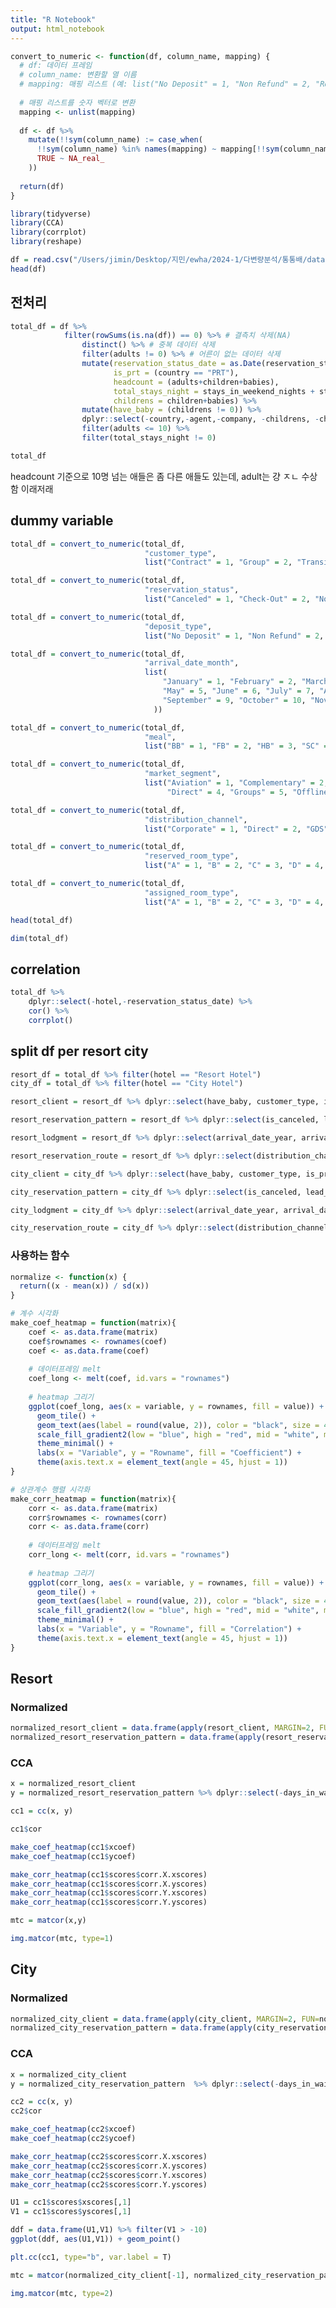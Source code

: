 ```yaml
---
title: "R Notebook"
output: html_notebook
---
```


```r
convert_to_numeric <- function(df, column_name, mapping) {
  # df: 데이터 프레임
  # column_name: 변환할 열 이름
  # mapping: 매핑 리스트 (예: list("No Deposit" = 1, "Non Refund" = 2, "Refundable" = 3))
  
  # 매핑 리스트를 숫자 벡터로 변환
  mapping <- unlist(mapping)
  
  df <- df %>%
    mutate(!!sym(column_name) := case_when(
      !!sym(column_name) %in% names(mapping) ~ mapping[!!sym(column_name)],
      TRUE ~ NA_real_
    ))
  
  return(df)
}
```

```r
library(tidyverse)
library(CCA)
library(corrplot)
library(reshape)
```

```r
df = read.csv("/Users/jimin/Desktop/지민/ewha/2024-1/다변량분석/통통배/dataset/hotel_bookings.csv")
head(df)
```

## 전처리 
```r
total_df = df %>% 
            filter(rowSums(is.na(df)) == 0) %>% # 결측치 삭제(NA)
                distinct() %>% # 중복 데이터 삭제 
                filter(adults != 0) %>% # 어른이 없는 데이터 삭제 
                mutate(reservation_status_date = as.Date(reservation_status_date),
                       is_prt = (country == "PRT"),
                       headcount = (adults+children+babies),
                       total_stays_night = stays_in_weekend_nights + stays_in_week_nights,
                       childrens = children+babies) %>%
                mutate(have_baby = (childrens != 0)) %>% 
                dplyr::select(-country,-agent,-company, -childrens, -children, -babies) %>% 
                filter(adults <= 10) %>% 
                filter(total_stays_night != 0) 
```

```r
total_df
```


headcount 기준으로 10명 넘는 애들은 좀 다른 애들도 있는데,
adult는 걍 ㅈㄴ 수상함 이래저래

## dummy variable
```r
total_df = convert_to_numeric(total_df, 
                              "customer_type", 
                              list("Contract" = 1, "Group" = 2, "Transient" = 3, "Transient-Party" = 4))

total_df = convert_to_numeric(total_df, 
                              "reservation_status", 
                              list("Canceled" = 1, "Check-Out" = 2, "No-Show" = 3))

total_df = convert_to_numeric(total_df, 
                              "deposit_type", 
                              list("No Deposit" = 1, "Non Refund" = 2, "Refundable" = 3))

total_df = convert_to_numeric(total_df, 
                              "arrival_date_month", 
                              list(
                                  "January" = 1, "February" = 2, "March" = 3, "April" = 4,
                                  "May" = 5, "June" = 6, "July" = 7, "August" = 8,
                                  "September" = 9, "October" = 10, "November" = 11, "December" = 12
                                ))

total_df = convert_to_numeric(total_df, 
                              "meal", 
                              list("BB" = 1, "FB" = 2, "HB" = 3, "SC" = 4, "Undefined" = 5))

total_df = convert_to_numeric(total_df, 
                              "market_segment", 
                              list("Aviation" = 1, "Complementary" = 2, "Corporate" = 3, 
                                   "Direct" = 4, "Groups" = 5, "Offline TA/TO" = 6, "Online TA" = 7))

total_df = convert_to_numeric(total_df, 
                              "distribution_channel", 
                              list("Corporate" = 1, "Direct" = 2, "GDS" = 3, "TA/TO" = 4, "Undefined" = 5))

total_df = convert_to_numeric(total_df, 
                              "reserved_room_type", 
                              list("A" = 1, "B" = 2, "C" = 3, "D" = 4, "E" = 5, "F" = 6, "G" = 7, "H" = 8, "L" = 11))

total_df = convert_to_numeric(total_df, 
                              "assigned_room_type", 
                              list("A" = 1, "B" = 2, "C" = 3, "D" = 4, "E" = 5, "F" = 6, "G" = 7, "H" = 8, "I" = 9, "K" = 10, "L" = 11))

head(total_df)

dim(total_df)
```


## correlation
```r
total_df %>%
    dplyr::select(-hotel,-reservation_status_date) %>%
    cor() %>% 
    corrplot()
```

## split df per resort city 
```r
resort_df = total_df %>% filter(hotel == "Resort Hotel")
city_df = total_df %>% filter(hotel == "City Hotel")
```

```r
resort_client = resort_df %>% dplyr::select(have_baby, customer_type, is_prt, headcount)

resort_reservation_pattern = resort_df %>% dplyr::select(is_canceled, lead_time, is_repeated_guest, previous_cancellations, previous_bookings_not_canceled, booking_changes, deposit_type, days_in_waiting_list, adr, required_car_parking_spaces, total_of_special_requests, reservation_status) # reservation_status_date

resort_lodgment = resort_df %>% dplyr::select(arrival_date_year, arrival_date_month, arrival_date_week_number, total_stays_night, arrival_date_day_of_month, stays_in_weekend_nights, stays_in_week_nights, reserved_room_type, assigned_room_type, meal)

resort_reservation_route = resort_df %>% dplyr::select(distribution_channel, market_segment)
```

```r
city_client = city_df %>% dplyr::select(have_baby, customer_type, is_prt, headcount)

city_reservation_pattern = city_df %>% dplyr::select(is_canceled, lead_time, is_repeated_guest, previous_cancellations, previous_bookings_not_canceled, booking_changes, deposit_type, days_in_waiting_list, adr, required_car_parking_spaces, total_of_special_requests, reservation_status) # reservation_status_date

city_lodgment = city_df %>% dplyr::select(arrival_date_year, arrival_date_month, arrival_date_week_number, total_stays_night, arrival_date_day_of_month, stays_in_weekend_nights, stays_in_week_nights, reserved_room_type, assigned_room_type, meal)

city_reservation_route = city_df %>% dplyr::select(distribution_channel, market_segment)
```

### 사용하는 함수 
```r
normalize <- function(x) {
  return((x - mean(x)) / sd(x))
}
```

```r
# 계수 시각화 
make_coef_heatmap = function(matrix){
    coef <- as.data.frame(matrix)
    coef$rownames <- rownames(coef)
    coef <- as.data.frame(coef)
    
    # 데이터프레임 melt
    coef_long <- melt(coef, id.vars = "rownames")
    
    # heatmap 그리기
    ggplot(coef_long, aes(x = variable, y = rownames, fill = value)) +
      geom_tile() +
      geom_text(aes(label = round(value, 2)), color = "black", size = 4) +
      scale_fill_gradient2(low = "blue", high = "red", mid = "white", midpoint = 0) +
      theme_minimal() +
      labs(x = "Variable", y = "Rowname", fill = "Coefficient") +
      theme(axis.text.x = element_text(angle = 45, hjust = 1))
}

```

```r
# 상관계수 행렬 시각화 
make_corr_heatmap = function(matrix){
    corr <- as.data.frame(matrix)
    corr$rownames <- rownames(corr)
    corr <- as.data.frame(corr)
    
    # 데이터프레임 melt
    corr_long <- melt(corr, id.vars = "rownames")
    
    # heatmap 그리기
    ggplot(corr_long, aes(x = variable, y = rownames, fill = value)) +
      geom_tile() +
      geom_text(aes(label = round(value, 2)), color = "black", size = 4) +
      scale_fill_gradient2(low = "blue", high = "red", mid = "white", midpoint = 0, limits = c(-1, 1)) +
      theme_minimal() +
      labs(x = "Variable", y = "Rowname", fill = "Correlation") +
      theme(axis.text.x = element_text(angle = 45, hjust = 1))
}
```

## Resort
### Normalized
```r
normalized_resort_client = data.frame(apply(resort_client, MARGIN=2, FUN=normalize))
normalized_resort_reservation_pattern = data.frame(apply(resort_reservation_pattern, MARGIN=2, FUN=normalize))
```

### CCA
```r
x = normalized_resort_client
y = normalized_resort_reservation_pattern %>% dplyr::select(-days_in_waiting_list)

cc1 = cc(x, y)
```

```r
cc1$cor 
```

```r
make_coef_heatmap(cc1$xcoef)
make_coef_heatmap(cc1$ycoef)
```
```r
make_corr_heatmap(cc1$scores$corr.X.xscores)
make_corr_heatmap(cc1$scores$corr.X.yscores)
make_corr_heatmap(cc1$scores$corr.Y.xscores)
make_corr_heatmap(cc1$scores$corr.Y.yscores)
```

```r
mtc = matcor(x,y)

img.matcor(mtc, type=1)
```
## City
### Normalized
```r
normalized_city_client = data.frame(apply(city_client, MARGIN=2, FUN=normalize))
normalized_city_reservation_pattern = data.frame(apply(city_reservation_pattern, MARGIN=2, FUN=normalize))
```

### CCA
```r
x = normalized_city_client 
y = normalized_city_reservation_pattern  %>% dplyr::select(-days_in_waiting_list)

cc2 = cc(x, y)
cc2$cor
```


```r
make_coef_heatmap(cc2$xcoef)
make_coef_heatmap(cc2$ycoef)
```
```r
make_corr_heatmap(cc2$scores$corr.X.xscores)
make_corr_heatmap(cc2$scores$corr.X.yscores)
make_corr_heatmap(cc2$scores$corr.Y.xscores)
make_corr_heatmap(cc2$scores$corr.Y.yscores)
```

```r
U1 = cc1$scores$xscores[,1]
V1 = cc1$scores$yscores[,1]

ddf = data.frame(U1,V1) %>% filter(V1 > -10)
ggplot(ddf, aes(U1,V1)) + geom_point()
```

```r
plt.cc(cc1, type="b", var.label = T)
```
```r
mtc = matcor(normalized_city_client[-1], normalized_city_reservation_pattern)

img.matcor(mtc, type=2)
```